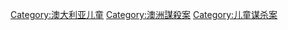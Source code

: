 [[Category:澳大利亚儿童|Category:澳大利亚儿童]]
[[Category:澳洲謀殺案|Category:澳洲謀殺案]]
[[Category:儿童谋杀案|Category:儿童谋杀案]]